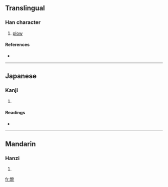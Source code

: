 {{see|犁}}
==Translingual==

===Han character===
{{Han char|rn=93|rad=牛|as=08|sn=12|four=|canj=竹竹竹手 (HHHQ)}}

# [[plow]]

====References====
* {{Han ref|kx=0701.200|dkj=20048|dj=1115.060|hdz=31813.100|uh=7282|ud=29314}}

----

==Japanese==

===Kanji===
{{ja-kanji|grade=|rs=牛08}}

# {{defn|Japanese}}

====Readings====
* {{ja-readings|on=[[り]] (ri), [[れい]] (rei), [[りゅう]] (ryū)|kun=[[すき]] (suki)}}

----

==Mandarin==

===Hanzi===
{{cmn-hanzi|pin=[[lí]] ([[li2]])|wg=li<sup>2</sup>}}

# {{defn|Mandarin}}

[[fr:犂]]